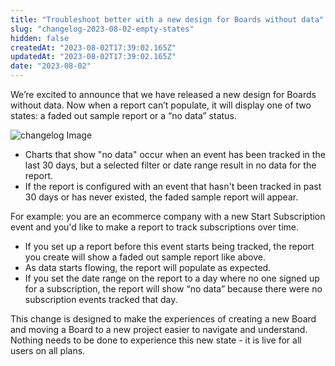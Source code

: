 ```yaml
---
title: "Troubleshoot better with a new design for Boards without data"
slug: "changelog-2023-08-02-empty-states"
hidden: false
createdAt: "2023-08-02T17:39:02.165Z"
updatedAt: "2023-08-02T17:39:02.165Z"
date: "2023-08-02"
---
```

We’re excited to announce that we have released a new design for Boards without data. Now when a report can’t populate, it will display one of two states: a faded out sample report or a “no data” status. 

![changelog Image](/changelog/empty-states-screenshot.png)

- Charts that show "no data" occur when an event has been tracked in the last 30 days, but a selected filter or date range result in no data for the report.
- If the report is configured with an event that hasn't been tracked in past 30 days or has never existed, the faded sample report will appear.

For example: you are an ecommerce company with a new Start Subscription event and you'd like to make a report to track subscriptions over time. 

- If you set up a report before this event starts being tracked, the report you create will show a faded out sample report like above.
- As data starts flowing, the report will populate as expected. 
- If you set the date range on the report to a day where no one signed up for a subscription, the report will show “no data” because there were no subscription events tracked that day.

This change is designed to make the experiences of creating a new Board and moving a Board to a new project easier to navigate and understand. Nothing needs to be done to experience this new state - it is live for all users on all plans.
